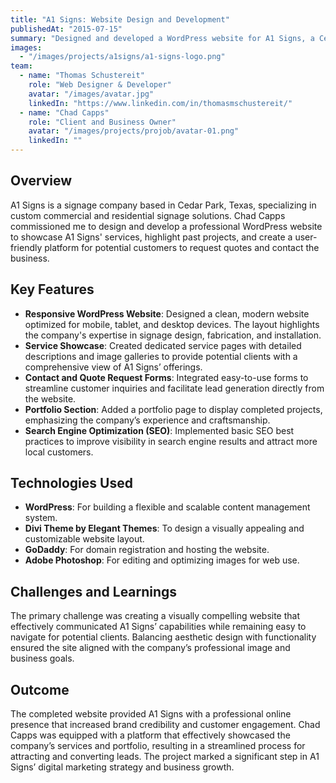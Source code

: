 ```yaml
---
title: "A1 Signs: Website Design and Development"
publishedAt: "2015-07-15"
summary: "Designed and developed a WordPress website for A1 Signs, a Cedar Park, TX-based signage company, to enhance their online presence and showcase their services."
images:
  - "/images/projects/a1signs/a1-signs-logo.png"
team:
  - name: "Thomas Schustereit"
    role: "Web Designer & Developer"
    avatar: "/images/avatar.jpg"
    linkedIn: "https://www.linkedin.com/in/thomasmschustereit/"
  - name: "Chad Capps"
    role: "Client and Business Owner"
    avatar: "/images/projects/projob/avatar-01.png"
    linkedIn: ""
---
```


## Overview

A1 Signs is a signage company based in Cedar Park, Texas, specializing in custom commercial and residential signage solutions. Chad Capps commissioned me to design and develop a professional WordPress website to showcase A1 Signs' services, highlight past projects, and create a user-friendly platform for potential customers to request quotes and contact the business.

## Key Features

- **Responsive WordPress Website**: Designed a clean, modern website optimized for mobile, tablet, and desktop devices. The layout highlights the company's expertise in signage design, fabrication, and installation.
- **Service Showcase**: Created dedicated service pages with detailed descriptions and image galleries to provide potential clients with a comprehensive view of A1 Signs’ offerings.
- **Contact and Quote Request Forms**: Integrated easy-to-use forms to streamline customer inquiries and facilitate lead generation directly from the website.
- **Portfolio Section**: Added a portfolio page to display completed projects, emphasizing the company’s experience and craftsmanship.
- **Search Engine Optimization (SEO)**: Implemented basic SEO best practices to improve visibility in search engine results and attract more local customers.

## Technologies Used

- **WordPress**: For building a flexible and scalable content management system.
- **Divi Theme by Elegant Themes**: To design a visually appealing and customizable website layout.
- **GoDaddy**: For domain registration and hosting the website.
- **Adobe Photoshop**: For editing and optimizing images for web use.

## Challenges and Learnings

The primary challenge was creating a visually compelling website that effectively communicated A1 Signs’ capabilities while remaining easy to navigate for potential clients. Balancing aesthetic design with functionality ensured the site aligned with the company’s professional image and business goals.

## Outcome

The completed website provided A1 Signs with a professional online presence that increased brand credibility and customer engagement. Chad Capps was equipped with a platform that effectively showcased the company’s services and portfolio, resulting in a streamlined process for attracting and converting leads. The project marked a significant step in A1 Signs’ digital marketing strategy and business growth.

